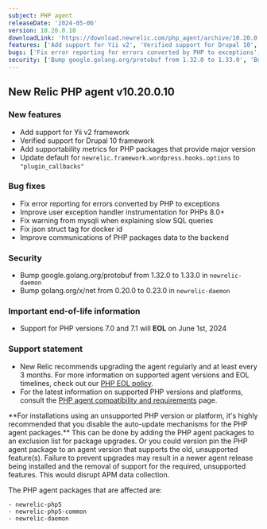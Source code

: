 ```yaml
---
subject: PHP agent
releaseDate: '2024-05-06'
version: 10.20.0.10
downloadLink: 'https://download.newrelic.com/php_agent/archive/10.20.0.10'
features: ['Add support for Yii v2', 'Verified support for Drupal 10', 'Add supportability metrics for PHP package', 'Update default for `newrelic.framework.wordpress.hooks.options`']
bugs: ['Fix error reporting for errors converted by PHP to exceptions', 'Improve user exception handler instrumentation for PHPs 8.0+', 'Fix warning from mysqli', 'Fix json struct tag for docker id', 'Improve communications of PHP packages data to the backend']
security: ['Bump google.golang.org/protobuf from 1.32.0 to 1.33.0', 'Bump golang.org/x/net from 0.20.0 to 0.23.0']
---
```

## New Relic PHP agent v10.20.0.10

### New features

* Add support for Yii v2 framework
* Verified support for Drupal 10 framework
* Add supportability metrics for PHP packages that provide major version
* Update default for `newrelic.framework.wordpress.hooks.options` to `"plugin_callbacks"`

### Bug fixes

* Fix error reporting for errors converted by PHP to exceptions
* Improve user exception handler instrumentation for PHPs 8.0+
* Fix warning from mysqli when explaining slow SQL queries
* Fix json struct tag for docker id
* Improve communications of PHP packages data to the backend

### Security

* Bump google.golang.org/protobuf from 1.32.0 to 1.33.0 in `newrelic-daemon`
* Bump golang.org/x/net from 0.20.0 to 0.23.0 in `newrelic-daemon`

### Important end-of-life information

* Support for PHP versions 7.0 and 7.1 will **EOL** on June 1st, 2024

### Support statement

* New Relic recommends upgrading the agent regularly and at least every 3 months. For more information on supported agent versions and EOL timelines, check out our [PHP EOL policy](https://docs.newrelic.com/docs/apm/agents/php-agent/getting-started/php-agent-eol-policy/).
* For the latest information on supported PHP versions and platforms, consult the [PHP agent compatibility and requirements](https://docs.newrelic.com/docs/apm/agents/php-agent/getting-started/php-agent-compatibility-requirements/) page.

<Callout variant="important">
**For installations using an unsupported PHP version or platform, it's highly recommended that you disable the auto-update mechanisms for the PHP agent packages.** This can be done by adding the PHP agent packages to an exclusion list for package upgrades. Or you could version pin the PHP agent package to an agent version that supports the old, unsupported feature(s). Failure to prevent upgrades may result in a newer agent release being installed and the removal of support for the required, unsupported features. This would disrupt APM data collection.

The PHP agent packages that are affected are:

    - newrelic-php5
    - newrelic-php5-common
    - newrelic-daemon
</Callout>
